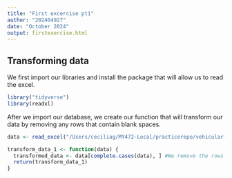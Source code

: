 ```yaml
---
title: "First excercise pt1"
author: "202404927"
date: "October 2024"
output: firstexercise.html
---
```


## Transforming data

We first import our libraries and install the package that will allow us to read the excel.

```r
library("tidyverse")
library(readxl)
```

After we import our database, we create our function that will transform our data by removing any rows that contain blank spaces.

```r
data <- read_excel("/Users/ceciliag/MY472-Local/practicerepo/vehicular-accidents-monterrey.xlsx", sheet = "Feuil1") 

transform_data_1 <- function(data) { 
  transformed_data <- data[complete.cases(data), ] #We remove the rows with blank spaces return(transformed)
  return(transform_data_1)
} 

```
